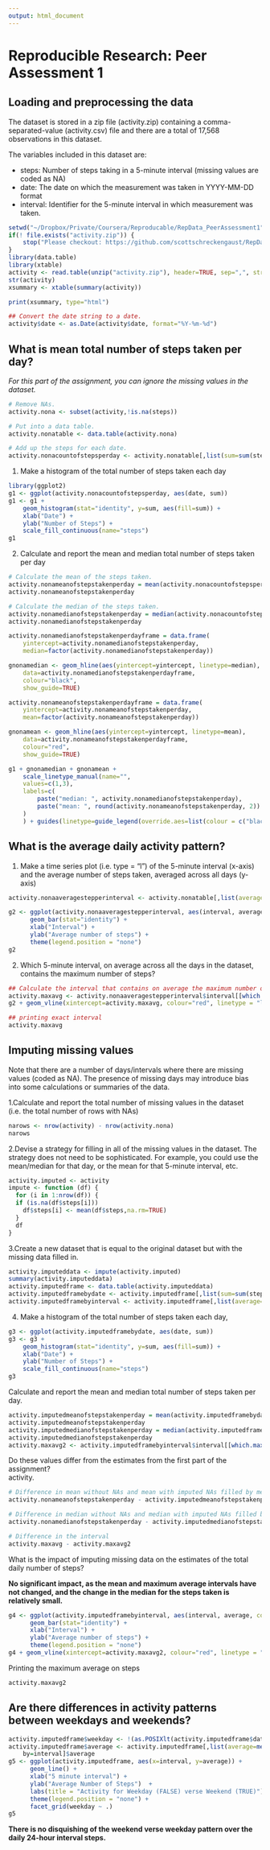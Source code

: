 ```yaml
---
output: html_document
---
```

# Reproducible Research: Peer Assessment 1

## Loading and preprocessing the data
The dataset is stored in a zip file (activity.zip) containing a comma-separated-value (activity.csv) file and there are a total of 17,568 observations in this dataset.

The variables included in this dataset are:

* steps: Number of steps taking in a 5-minute interval 
(missing values are coded as NA)
* date: The date on which the measurement was taken in YYYY-MM-DD format
* interval: Identifier for the 5-minute interval in which measurement was taken.

``` r
setwd("~/Dropbox/Private/Coursera/Reproducable/RepData_PeerAssessment1")
if(! file.exists("activity.zip")) {
    stop("Please checkout: https://github.com/scottschreckengaust/RepData_PeerAssessment1")
}
library(data.table)
library(xtable)
activity <- read.table(unzip("activity.zip"), header=TRUE, sep=",", stringsAsFactor=FALSE)
str(activity)
xsummary <- xtable(summary(activity))
```

``` r
print(xsummary, type="html")
```

``` r
## Convert the date string to a date.
activity$date <- as.Date(activity$date, format="%Y-%m-%d")
```

## What is mean total number of steps taken per day?
*For this part of the assignment, you can ignore the missing values in the dataset.*
``` r
# Remove NAs.
activity.nona <- subset(activity,!is.na(steps)) 

# Put into a data table.
activity.nonatable <- data.table(activity.nona) 

# Add up the steps for each date.
activity.nonacountofstepsperday <- activity.nonatable[,list(sum=sum(steps)),by=date]

```

1. Make a histogram of the total number of steps taken each day

``` r
library(ggplot2)
g1 <- ggplot(activity.nonacountofstepsperday, aes(date, sum)) 
g1 <- g1 + 
    geom_histogram(stat="identity", y=sum, aes(fill=sum)) + 
    xlab("Date") + 
    ylab("Number of Steps") + 
    scale_fill_continuous(name="steps")
g1
```

2. Calculate and report the mean and median total number of steps taken per day
``` r
# Calculate the mean of the steps taken.
activity.nonameanofstepstakenperday = mean(activity.nonacountofstepsperday$sum)
activity.nonameanofstepstakenperday

# Calculate the median of the steps taken.
activity.nonamedianofstepstakenperday = median(activity.nonacountofstepsperday$sum)
activity.nonamedianofstepstakenperday
```


``` r
activity.nonamedianofstepstakenperdayframe = data.frame(
    yintercept=activity.nonamedianofstepstakenperday,
    median=factor(activity.nonamedianofstepstakenperday))

gnonamedian <- geom_hline(aes(yintercept=yintercept, linetype=median), 
    data=activity.nonamedianofstepstakenperdayframe, 
    colour="black",
    show_guide=TRUE)

activity.nonameanofstepstakenperdayframe = data.frame(
    yintercept=activity.nonameanofstepstakenperday,
    mean=factor(activity.nonameanofstepstakenperday))

gnonamean <- geom_hline(aes(yintercept=yintercept, linetype=mean),
    data=activity.nonameanofstepstakenperdayframe,
    colour="red",
    show_guide=TRUE)

g1 + gnonamedian + gnonamean + 
    scale_linetype_manual(name="", 
    values=c(1,3), 
    labels=c(
        paste("median: ", activity.nonamedianofstepstakenperday), 
        paste("mean: ", round(activity.nonameanofstepstakenperday, 2))
    )
    ) + guides(linetype=guide_legend(override.aes=list(colour = c("black","red"))))
```


## What is the average daily activity pattern?

1. Make a time series plot (i.e. type = "l") of the 5-minute interval (x-axis) 
and the average number of steps taken, averaged across all days (y-axis)

``` r
activity.nonaaveragestepperinterval <- activity.nonatable[,list(average=mean(steps)),by=interval]

g2 <- ggplot(activity.nonaaveragestepperinterval, aes(interval, average, colour=average) ) +
      geom_bar(stat="identity") +
      xlab("Interval") +
      ylab("Average number of steps") +
      theme(legend.position = "none")
g2
```

2. Which 5-minute interval, on average across all the days in the dataset, 
contains the maximum number of steps?



``` r
## Calculate the interval that contains on average the maximum number of steps.
activity.maxavg <- activity.nonaaveragestepperinterval$interval[[which.max(activity.nonaaveragestepperinterval$average)]]
g2 + geom_vline(xintercept=activity.maxavg, colour="red", linetype = "longdash")
```

``` r
## printing exact interval
activity.maxavg
```
## Imputing missing values
Note that there are a number of days/intervals where there are missing values (coded as NA). The presence of missing days may introduce bias into some calculations or summaries of the data.

1.Calculate and report the total number of missing values in the dataset (i.e. the total number of rows with NAs)
``` r
narows <- nrow(activity) - nrow(activity.nona)
narows
```

2.Devise a strategy for filling in all of the missing values in the dataset. The strategy does not need to be sophisticated. For example, you could use the mean/median for that day, or the mean for that 5-minute interval, etc.

``` r
activity.imputed <- activity
impute <- function (df) {
  for (i in 1:nrow(df)) {
  if (is.na(df$steps[i])) 
    df$steps[i] <- mean(df$steps,na.rm=TRUE)
  }
  df
}

``` 

3.Create a new dataset that is equal to the original dataset but with the missing data filled in.
``` r
activity.imputeddata <- impute(activity.imputed)
summary(activity.imputeddata)
activity.imputedframe <- data.table(activity.imputeddata)
activity.imputedframebydate <- activity.imputedframe[,list(sum=sum(steps)),by=date]
activity.imputedframebyinterval <- activity.imputedframe[,list(average=mean(steps)),by=interval]
```

4. Make a histogram of the total number of steps taken each day,  
``` r
g3 <- ggplot(activity.imputedframebydate, aes(date, sum)) 
g3 <- g3 + 
    geom_histogram(stat="identity", y=sum, aes(fill=sum)) + 
    xlab("Date") + 
    ylab("Number of Steps") + 
    scale_fill_continuous(name="steps")
g3
``` 

Calculate and report the mean and median total number of steps taken per day.  

``` r
activity.imputedmeanofstepstakenperday = mean(activity.imputedframebydate$sum)
activity.imputedmeanofstepstakenperday
activity.imputedmedianofstepstakenperday = median(activity.imputedframebydate$sum)
activity.imputedmedianofstepstakenperday
activity.maxavg2 <- activity.imputedframebyinterval$interval[[which.max(activity.imputedframebyinterval$average)]]
```

Do these values differ from the estimates from the first part of the assignment?  
activity.
``` r
# Difference in mean without NAs and mean with imputed NAs filled by mean.
activity.nonameanofstepstakenperday - activity.imputedmeanofstepstakenperday

# Difference in median without NAs and median with imputed NAs filled by mean.
activity.nonamedianofstepstakenperday - activity.imputedmedianofstepstakenperday

# Difference in the interval
activity.maxavg - activity.maxavg2
```
What is the impact of imputing missing data on the estimates of the total daily number of steps?  

**No significant impact, as the mean and maximum average intervals have not
changed, and the change in the median for the steps taken is relatively small.** 

``` r
g4 <- ggplot(activity.imputedframebyinterval, aes(interval, average, colour=average) ) +
      geom_bar(stat="identity") +
      xlab("Interval") +
      ylab("Average number of steps") +
      theme(legend.position = "none")
g4 + geom_vline(xintercept=activity.maxavg2, colour="red", linetype = "longdash")
``` 

Printing the maximum average on steps
``` r
activity.maxavg2
```

## Are there differences in activity patterns between weekdays and weekends?
``` r
activity.imputedframe$weekday <- !(as.POSIXlt(activity.imputedframe$date)$wd %in% c(0,6))
activity.imputedframe$average <- activity.imputedframe[,list(average=mean(steps)),
    by=interval]$average
g5 <- ggplot(activity.imputedframe, aes(x=interval, y=average)) +
      geom_line() +
      xlab("5 minute interval") +
      ylab("Average Number of Steps")  +
      labs(title = "Activity for Weekday (FALSE) verse Weekend (TRUE)") +
      theme(legend.position = "none") +
      facet_grid(weekday ~ .)
g5
```

**There is no disquishing of the weekend verse weekday pattern over the
daily 24-hour interval steps.**
